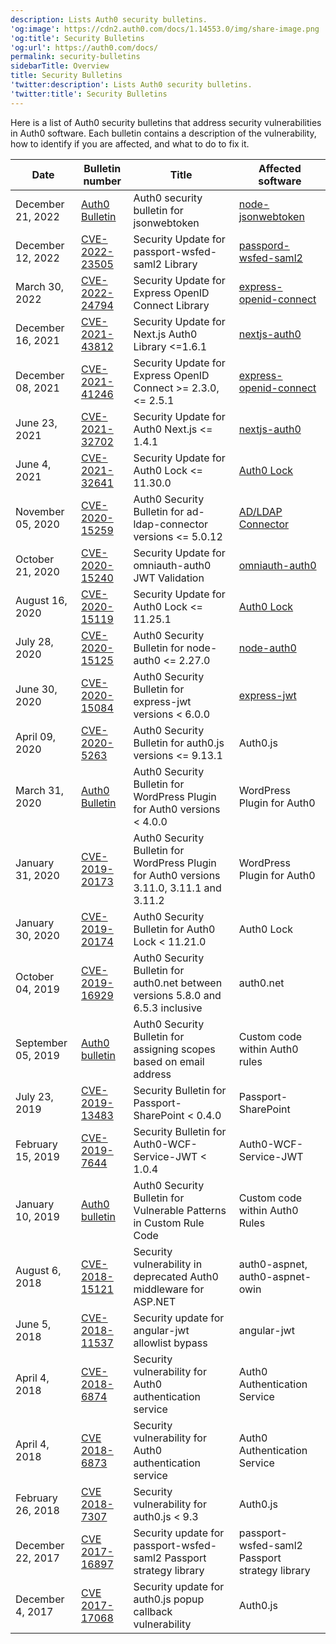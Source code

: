 ```yaml
---
description: Lists Auth0 security bulletins.
'og:image': https://cdn2.auth0.com/docs/1.14553.0/img/share-image.png
'og:title': Security Bulletins
'og:url': https://auth0.com/docs/
permalink: security-bulletins
sidebarTitle: Overview
title: Security Bulletins
'twitter:description': Lists Auth0 security bulletins.
'twitter:title': Security Bulletins
---
```

Here is a list of Auth0 security bulletins that address security vulnerabilities in Auth0 software. Each bulletin contains a description of the vulnerability, how to identify if you are affected, and what to do to fix it.

<table class="table"><thead>
<tr>
<th><strong>Date</strong></th>
<th><strong>Bulletin number</strong></th>
<th><strong>Title</strong></th>
<th><strong>Affected software</strong></th>
</tr>
</thead>
<tbody>
<tr>
<td>December 21, 2022</td>
<td><a href="/docs/secure/security-guidance/security-bulletins/2022-12-21-jsonwebtoken">Auth0 Bulletin</a></td>
<td>Auth0 security bulletin for jsonwebtoken</td>
<td><a href="https://github.com/auth0/node-jsonwebtoken">node-jsonwebtoken</a></td>
</tr>
<tr>
<td>December 12, 2022</td>
<td><a href="/docs/secure/security-guidance/security-bulletins/cve-2022-23505">CVE-2022-23505</a></td>
<td>Security Update for passport-wsfed-saml2 Library</td>
<td><a href="https://github.com/auth0/passport-wsfed-saml2">passpord-wsfed-saml2</a></td>
</tr>
<tr>
<td>March 30, 2022</td>
<td><a href="/docs/secure/security-guidance/security-bulletins/cve-2022-24794">CVE-2022-24794</a></td>
<td>Security Update for Express OpenID Connect Library</td>
<td><a href="https://github.com/auth0/express-openid-connect">express-openid-connect</a></td>
</tr>
<tr>
<td>December 16, 2021</td>
<td><a href="/docs/secure/security-guidance/security-bulletins/cve-2021-43812">CVE-2021-43812</a></td>
<td>Security Update for Next.js Auth0 Library &lt;=1.6.1</td>
<td><a href="https://github.com/auth0/nextjs-auth0">nextjs-auth0</a></td>
</tr>
<tr>
<td>December 08, 2021</td>
<td><a href="/docs/secure/security-guidance/security-bulletins/cve-2021-41246">CVE-2021-41246</a></td>
<td>Security Update for Express OpenID Connect &gt;= 2.3.0, &lt;= 2.5.1</td>
<td><a href="https://github.com/auth0/express-openid-connect">express-openid-connect</a></td>
</tr>
<tr>
<td>June 23, 2021</td>
<td><a href="/docs/secure/security-guidance/security-bulletins/cve-2021-32702">CVE-2021-32702</a></td>
<td>Security Update for Auth0 Next.js &lt;= 1.4.1</td>
<td><a href="https://github.com/auth0/nextjs-auth0">nextjs-auth0</a></td>
</tr>
<tr>
<td>June 4, 2021</td>
<td><a href="/docs/secure/security-guidance/security-bulletins/cve-2021-32641">CVE-2021-32641</a></td>
<td>Security Update for Auth0 Lock &lt;= 11.30.0</td>
<td><a href="https://github.com/auth0/lock">Auth0 Lock</a></td>
</tr>
<tr>
<td>November 05, 2020</td>
<td><a href="/docs/secure/security-guidance/security-bulletins/cve-2020-15259">CVE-2020-15259</a></td>
<td>Auth0 Security Bulletin for ad-ldap-connector versions &lt;= 5.0.12</td>
<td><a href="https://github.com/auth0/ad-ldap-connector">AD/LDAP Connector</a></td>
</tr>
<tr>
<td>October 21, 2020</td>
<td><a href="/docs/secure/security-guidance/security-bulletins/cve-2020-15240">CVE-2020-15240</a></td>
<td>Security Update for omniauth-auth0 JWT Validation</td>
<td><a href="https://github.com/auth0/omniauth-auth0">omniauth-auth0</a></td>
</tr>
<tr>
<td>August 16, 2020</td>
<td><a href="/docs/secure/security-guidance/security-bulletins/cve-2020-15119">CVE-2020-15119</a></td>
<td>Security Update for Auth0 Lock &lt;= 11.25.1</td>
<td><a href="https://github.com/auth0/lock">Auth0 Lock</a></td>
</tr>
<tr>
<td>July 28, 2020</td>
<td><a href="/docs/secure/security-guidance/security-bulletins/cve-2020-15125">CVE-2020-15125</a></td>
<td>Auth0 Security Bulletin for node-auth0 &lt;= 2.27.0</td>
<td><a href="https://github.com/auth0/node-auth0">node-auth0</a></td>
</tr>
<tr>
<td>June 30, 2020</td>
<td><a href="/docs/secure/security-guidance/security-bulletins/cve-2020-15084">CVE-2020-15084</a></td>
<td>Auth0 Security Bulletin for express-jwt versions &lt; 6.0.0</td>
<td><a href="https://github.com/auth0/express-jwt">express-jwt</a></td>
</tr>
<tr>
<td>April 09, 2020</td>
<td><a href="/docs/secure/security-guidance/security-bulletins/cve-2020-5263">CVE-2020-5263</a></td>
<td>Auth0 Security Bulletin for auth0.js versions &lt;= 9.13.1</td>
<td>Auth0.js</td>
</tr>
<tr>
<td>March 31, 2020</td>
<td><a href="/docs/secure/security-guidance/security-bulletins/2020-03-31-wpauth0">Auth0 Bulletin</a></td>
<td>Auth0 Security Bulletin for WordPress Plugin for Auth0 versions &lt; 4.0.0</td>
<td>WordPress Plugin for Auth0</td>
</tr>
<tr>
<td>January 31, 2020</td>
<td><a href="/docs/secure/security-guidance/security-bulletins/cve-2019-20173">CVE-2019-20173</a></td>
<td>Auth0 Security Bulletin for WordPress Plugin for Auth0 versions 3.11.0, 3.11.1 and 3.11.2</td>
<td>WordPress Plugin for Auth0</td>
</tr>
<tr>
<td>January 30, 2020</td>
<td><a href="/docs/secure/security-guidance/security-bulletins/cve-2019-20174">CVE-2019-20174</a></td>
<td>Auth0 Security Bulletin for Auth0 Lock &lt; 11.21.0</td>
<td>Auth0 Lock</td>
</tr>
<tr>
<td>October 04, 2019</td>
<td><a href="/docs/secure/security-guidance/security-bulletins/cve-2019-16929">CVE-2019-16929</a></td>
<td>Auth0 Security Bulletin for auth0.net between versions 5.8.0 and 6.5.3 inclusive</td>
<td>auth0.net</td>
</tr>
<tr>
<td>September 05, 2019</td>
<td><a href="/docs/secure/security-guidance/security-bulletins/2019-09-05-scopes">Auth0 bulletin</a></td>
<td>Auth0 Security Bulletin for assigning scopes based on email address</td>
<td>Custom code within Auth0 rules</td>
</tr>
<tr>
<td>July 23, 2019</td>
<td><a href="/docs/secure/security-guidance/security-bulletins/cve-2019-13483">CVE-2019-13483</a></td>
<td>Security Bulletin for Passport-SharePoint &lt; 0.4.0</td>
<td>Passport-SharePoint</td>
</tr>
<tr>
<td>February 15, 2019</td>
<td><a href="/docs/secure/security-guidance/security-bulletins/cve-2019-7644">CVE-2019-7644</a></td>
<td>Security Bulletin for Auth0-WCF-Service-JWT &lt; 1.0.4</td>
<td>Auth0-WCF-Service-JWT</td>
</tr>
<tr>
<td>January 10, 2019</td>
<td><a href="/docs/secure/security-guidance/security-bulletins/2019-01-10-rules">Auth0 bulletin</a></td>
<td>Auth0 Security Bulletin for Vulnerable Patterns in Custom Rule Code</td>
<td>Custom code within Auth0 Rules</td>
</tr>
<tr>
<td>August 6, 2018</td>
<td><a href="/docs/secure/security-guidance/security-bulletins/cve-2018-15121">CVE-2018-15121</a></td>
<td>Security vulnerability in deprecated Auth0 middleware for ASP.NET</td>
<td>auth0-aspnet, auth0-aspnet-owin</td>
</tr>
<tr>
<td>June 5, 2018</td>
<td><a href="/docs/secure/security-guidance/security-bulletins/cve-2018-11537">CVE-2018-11537</a></td>
<td>Security update for angular-jwt allowlist bypass</td>
<td>angular-jwt</td>
</tr>
<tr>
<td>April 4, 2018</td>
<td><a href="/docs/secure/security-guidance/security-bulletins/cve-2018-6874">CVE-2018-6874</a></td>
<td>Security vulnerability for Auth0 authentication service</td>
<td>Auth0 Authentication Service</td>
</tr>
<tr>
<td>April 4, 2018</td>
<td><a href="/docs/secure/security-guidance/security-bulletins/cve-2018-6873">CVE 2018-6873</a></td>
<td>Security vulnerability for Auth0 authentication service</td>
<td>Auth0 Authentication Service</td>
</tr>
<tr>
<td>February 26, 2018</td>
<td><a href="/docs/secure/security-guidance/security-bulletins/cve-2018-7307">CVE 2018-7307</a></td>
<td>Security vulnerability for auth0.js &lt; 9.3</td>
<td>Auth0.js</td>
</tr>
<tr>
<td>December 22, 2017</td>
<td><a href="/docs/secure/security-guidance/security-bulletins/cve-2017-16897">CVE 2017-16897</a></td>
<td>Security update for passport-wsfed-saml2 Passport strategy library</td>
<td>passport-wsfed-saml2 Passport strategy library</td>
</tr>
<tr>
<td>December 4, 2017</td>
<td><a href="/docs/secure/security-guidance/security-bulletins/cve-2017-17068">CVE 2017-17068</a></td>
<td>Security update for auth0.js popup callback vulnerability</td>
<td>Auth0.js</td>
</tr>
</tbody>
</table>
